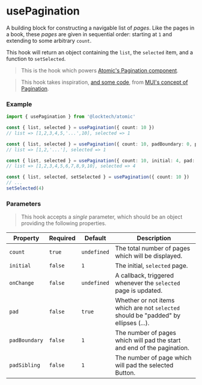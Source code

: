
<Meta title="Hooks/usePagination" />

# usePagination

A building block for constructing a navigable list of _pages_. Like the pages in a book, these _pages_ are given in sequential order: starting at `1` and extending to some arbitrary `count`.

This hook will return an object containing the `list`, the `selected` item, and a function to `setSelected`.

> This is the hook which powers [Atomic's Pagination component](?path=/docs/components-pagination--default).

> This hook takes inspiration, [and some code](https://github.com/mui/material-ui/blob/e51c590a7775252574f2f64ffc61a2d73cbc0de0/packages/mui-material/src/usePagination/usePagination.js#L43), from [MUI's concept of Pagination](https://mui.com/components/pagination/).

### Example

```ts
import { usePagination } from '@locktech/atomic'

const { list, selected } = usePagination({ count: 10 })
// list => [1,2,3,4,5,'...',10], selected => 1

const { list, selected } = usePagination({ count: 10, padBoundary: 0, padSibling: 0 })
// list => [1,2,'...'], selected => 1

const { list, selected } = usePagination({ count: 10, initial: 4, pad: false })
// list => [1,2,3,4,5,6,7,8,9,10], selected => 4

const { list, selected, setSelected } = usePagination({ count: 10 })
// ...
setSelected(4)
```

### Parameters

> This hook accepts a _single_ parameter, which should be an object providing the following properties.

| Property     	| Required     	| Default     	| Description                                                                          |
|--------------	|--------------	|--------------	|------------------------------------------------------------------------------------  |
| `count`       | `true`      	| `undefined`  	| The total number of pages which will be displayed.                                   |
| `initial`     | `false`      	| `1`         	| The initial, `selected` page.                                                        |
| `onChange`    | `false`      	| `undefined`   | A callback, triggered whenever the `selected` page is updated.                       |
| `pad`         | `false`      	| `true`        | Whether or not items which are not `selected` should be "padded" by ellipses (...).  |
| `padBoundary` | `false`      	| `1`           | The number of pages which will pad the start and end of the pagination.              |
| `padSibling`  | `false`      	| `1`           | The number of page which will pad the selected Button.                               |
